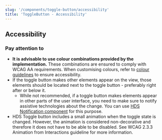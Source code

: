 ```yaml
---
slug: '/components/toggle-button/accessibility'
title: 'ToggleButton - Accessibility'
---
```




## Accessibility

### Pay attention to

- **It is advisable to use colour combinations provided by the implementation.** These combinations are ensured to comply with WCAG AA requirements. When customising colours, refer to [colour guidelines](/foundation/design-tokens/colour 'Colour') to ensure accessibility.
- If the toggle button makes other elements appear on the view, those elements should be located next to the toggle button - preferably right after or below it.
  - While not recommended, if a toggle button makes elements appear in other parts of the user interface, you need to make sure to notify assistive technologies about the change. You can use [HDS Notification component](/components/notification) for this purpose.
- HDS Toggle button includes a small animation when the toggle state is changed. However, the animation is considered non-decorative and therefore it does not have to be able to be disabled. See <ExternalLink href="https://www.w3.org/WAI/WCAG21/Understanding/animation-from-interactions.html">WCAG 2.3.3 Animation from Interactions guideline</ExternalLink> for more information.
